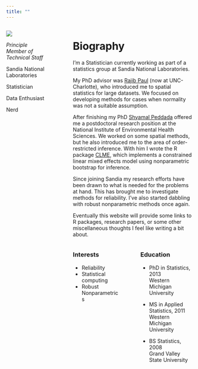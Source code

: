 ```yaml
---
title: ""
---
```




:::: {.columns}

::: {.column width="25%" .text-center}
![](_images/general/avatar.jpg){.rounded-circle}

*Principle Member of Technical Staff*

Sandia National Laboratories

Statistician

Data Enthusiast

Nerd


:::

::: {.column width="5%" .text-center}
:::



::: {.column width="70%"}
# Biography

I’m a Statistician currently working as part of a statistics group at Sandia National Laboratories. 

My PhD advisor was 
[Rajib Paul](https://ech.charlotte.edu/directory/rajib-paul/) (now at UNC-Charlotte), 
who introduced me to spatial statistics for large datasets. We focused on developing methods for 
cases when normality was not a suitable assumption.

After finishing my PhD [Shyamal Peddada](https://www.niehs.nih.gov/research/atniehs/labs/bcb/staff/peddada) 
offered me a postdoctoral research position at the National 
Institute of Environmental Health Sciences. We worked on some spatial methods, 
but he also introduced me to the area of order-restricted inference. With him I wrote the R package 
[CLME](https://github.com/jelsema/CLME), which implements a constrained linear mixed effects model 
using nonparametric bootstrap for inference.

Since joining Sandia my research efforts have been drawn to what is needed for the problems at hand. 
This has brought me to investigate methods for reliability. I've also started dabbling with robust 
nonparametric methods once again.

Eventually this website will provide some links to R packages, research papers, or some other miscellaneous thoughts I feel like writing a bit about.


:::: {.columns}
:::: {.column width="45%"}
### Interests

- Reliability
- Statistical computing
- Robust Nonparametrics

::::
:::: {.column width="5%" .text-center}
::::
:::: {.column width="50%"}
### Education

- PhD in Statistics, 2013<br>
  Western Michigan University

- MS in Applied Statistics, 2011<br>
  Western Michigan University

- BS Statistics, 2008<br>
  Grand Valley State University

::::
::::



:::

::::